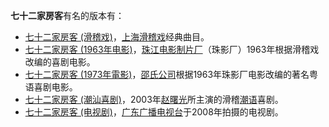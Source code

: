 {{not|72家租客}}
'''七十二家房客'''有名的版本有：
*[[七十二家房客_(滑稽戏)|七十二家房客 (滑稽戏)]]，[[上海|上海]][[滑稽戏|滑稽戏]]经典曲目。
*[[七十二家房客_(1963年电影)|七十二家房客 (1963年电影)]]，[[珠江电影制片厂|珠江电影制片厂]]（珠影厂）1963年根据滑稽戏改编的喜剧电影。
*[[七十二家房客_(1973年電影)|七十二家房客 (1973年電影)]]，[[邵氏公司|邵氏公司]]根据1963年珠影厂电影改编的著名粤语喜剧电影。
*[[七十二家房客_(潮汕喜剧)|七十二家房客 (潮汕喜剧)]]，2003年[[赵曙光_(演员)|赵曙光]]所主演的滑稽[[潮语|潮语]]喜剧。
*[[七十二家房客_(电视剧)|七十二家房客 (电视剧)]]，[[广东广播电视台|广东广播电视台]]于2008年拍摄的电视剧。
{{disambig|cat=六字作品消歧義}}